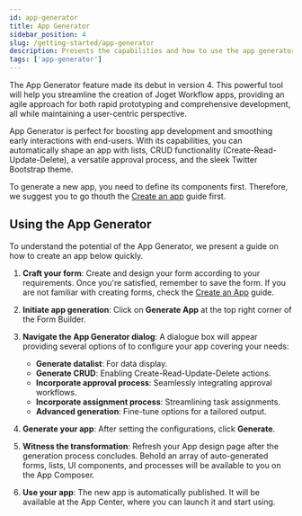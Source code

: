 ```yaml
---
id: app-generator
title: App Generator
sidebar_position: 4
slug: /getting-started/app-generator
description: Presents the capabilities and how to use the app generator.
tags: ['app-generator']
---
```


The App Generator feature made its debut in version 4. This powerful tool will help you streamline the creation of Joget Workflow apps, providing an agile approach for both rapid prototyping and comprehensive development, all while maintaining a user-centric perspective.

App Generator is perfect for boosting app development and smoothing early interactions with end-users. With its capabilities, you can automatically shape an app with lists, CRUD functionality (Create-Read-Update-Delete), a versatile approval process, and the sleek Twitter Bootstrap theme.

To generate a new app, you need to define its components first. Therefore, we suggest you to go thouth the [Create an app](./create-an-app) guide first.

## Using the App Generator

To understand the potential of the App Generator, we present a guide on how to create an app below quickly.

1. **Craft your form**: Create and design your form according to your requirements. Once you're satisfied, remember to save the form. If you are not familiar with creating forms, check the [Create an App](./create-an-app) guide.
2. **Initiate app generation**: Click on **Generate App** at the top right corner of the Form Builder.
3. **Navigate the App Generator dialog**: A dialogue box will appear providing several options of to configure your app covering your needs:

   - **Generate datalist**: For data display.
   - **Generate CRUD**: Enabling Create-Read-Update-Delete actions.
   - **Incorporate approval process**: Seamlessly integrating approval workflows.
   - **Incorporate assignment process**: Streamlining task assignments.
   - **Advanced generation**: Fine-tune options for a tailored output.

4. **Generate your app**: After setting the configurations, click **Generate**.
5. **Witness the transformation**: Refresh your App design page after the generation process concludes. Behold an array of auto-generated forms, lists, UI components, and processes will be available to you on the App Composer.
6. **Use your app**: The new app is automatically published. It will be available at the App Center, where you can launch it and start using.
